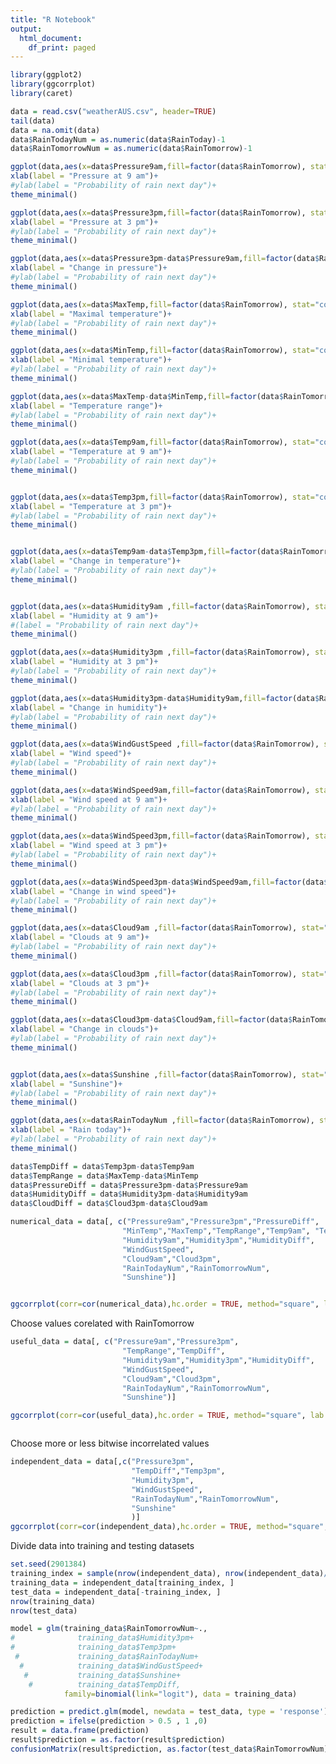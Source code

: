 ```yaml
---
title: "R Notebook"
output:
  html_document:
    df_print: paged
---
```


```r

library(ggplot2)
library(ggcorrplot)
library(caret)
```

```r
data = read.csv("weatherAUS.csv", header=TRUE)
tail(data)
data = na.omit(data)
data$RainTodayNum = as.numeric(data$RainToday)-1
data$RainTomorrowNum = as.numeric(data$RainTomorrow)-1

```

```r

ggplot(data,aes(x=data$Pressure9am,fill=factor(data$RainTomorrow), stat="count")) + geom_density(alpha=0.5)+
xlab(label = "Pressure at 9 am")+
#ylab(label = "Probability of rain next day")+
theme_minimal()

ggplot(data,aes(x=data$Pressure3pm,fill=factor(data$RainTomorrow), stat="count")) + geom_density(alpha=0.5)+
xlab(label = "Pressure at 3 pm")+
#ylab(label = "Probability of rain next day")+
theme_minimal()

ggplot(data,aes(x=data$Pressure3pm-data$Pressure9am,fill=factor(data$RainTomorrow), stat="count")) + geom_density(alpha=0.5)+
xlab(label = "Change in pressure")+
#ylab(label = "Probability of rain next day")+
theme_minimal()

ggplot(data,aes(x=data$MaxTemp,fill=factor(data$RainTomorrow), stat="count")) + geom_density(alpha=0.5)+
xlab(label = "Maximal temperature")+
#ylab(label = "Probability of rain next day")+
theme_minimal()

ggplot(data,aes(x=data$MinTemp,fill=factor(data$RainTomorrow), stat="count")) + geom_density(alpha=0.5)+
xlab(label = "Minimal temperature")+
#ylab(label = "Probability of rain next day")+
theme_minimal()

ggplot(data,aes(x=data$MaxTemp-data$MinTemp,fill=factor(data$RainTomorrow), stat="count")) + geom_density(alpha=0.5)+
xlab(label = "Temperature range")+
#ylab(label = "Probability of rain next day")+
theme_minimal()

ggplot(data,aes(x=data$Temp9am,fill=factor(data$RainTomorrow), stat="count")) + geom_density(alpha=0.5)+
xlab(label = "Temperature at 9 am")+
#ylab(label = "Probability of rain next day")+
theme_minimal()


ggplot(data,aes(x=data$Temp3pm,fill=factor(data$RainTomorrow), stat="count")) + geom_density(alpha=0.5)+
xlab(label = "Temperature at 3 pm")+
#ylab(label = "Probability of rain next day")+
theme_minimal()


ggplot(data,aes(x=data$Temp9am-data$Temp3pm,fill=factor(data$RainTomorrow), stat="count")) + geom_density(alpha=0.5)+
xlab(label = "Change in temperature")+
#ylab(label = "Probability of rain next day")+
theme_minimal()


ggplot(data,aes(x=data$Humidity9am ,fill=factor(data$RainTomorrow), stat="count")) + geom_density(alpha=0.5)+
xlab(label = "Humidity at 9 am")+
#(label = "Probability of rain next day")+
theme_minimal()

ggplot(data,aes(x=data$Humidity3pm ,fill=factor(data$RainTomorrow), stat="count")) + geom_density(alpha=0.5)+
xlab(label = "Humidity at 3 pm")+
#ylab(label = "Probability of rain next day")+
theme_minimal()

ggplot(data,aes(x=data$Humidity3pm-data$Humidity9am,fill=factor(data$RainTomorrow), stat="count")) + geom_density(alpha=0.5)+
xlab(label = "Change in humidity")+
#ylab(label = "Probability of rain next day")+
theme_minimal()

ggplot(data,aes(x=data$WindGustSpeed ,fill=factor(data$RainTomorrow), stat="density")) + geom_density(alpha=0.5)+
xlab(label = "Wind speed")+
#ylab(label = "Probability of rain next day")+
theme_minimal()

ggplot(data,aes(x=data$WindSpeed9am,fill=factor(data$RainTomorrow), stat="count")) + geom_density(alpha=0.5)+
xlab(label = "Wind speed at 9 am")+
#ylab(label = "Probability of rain next day")+
theme_minimal()

ggplot(data,aes(x=data$WindSpeed3pm,fill=factor(data$RainTomorrow), stat="count")) + geom_density(alpha=0.5)+
xlab(label = "Wind speed at 3 pm")+
#ylab(label = "Probability of rain next day")+
theme_minimal()

ggplot(data,aes(x=data$WindSpeed3pm-data$WindSpeed9am,fill=factor(data$RainTomorrow), stat="count")) + geom_density(alpha=0.5)+
xlab(label = "Change in wind speed")+
#ylab(label = "Probability of rain next day")+
theme_minimal()

ggplot(data,aes(x=data$Cloud9am ,fill=factor(data$RainTomorrow), stat="density")) + geom_density(alpha=0.5)+
xlab(label = "Clouds at 9 am")+
#ylab(label = "Probability of rain next day")+
theme_minimal()

ggplot(data,aes(x=data$Cloud3pm ,fill=factor(data$RainTomorrow), stat="density")) + geom_density(alpha=0.5)+
xlab(label = "Clouds at 3 pm")+
#ylab(label = "Probability of rain next day")+
theme_minimal()

ggplot(data,aes(x=data$Cloud3pm-data$Cloud9am,fill=factor(data$RainTomorrow), stat="count")) + geom_density(alpha=0.5)+
xlab(label = "Change in clouds")+
#ylab(label = "Probability of rain next day")+
theme_minimal()


ggplot(data,aes(x=data$Sunshine ,fill=factor(data$RainTomorrow), stat="density")) + geom_density(alpha=0.5)+
xlab(label = "Sunshine")+
#ylab(label = "Probability of rain next day")+
theme_minimal()

ggplot(data,aes(x=data$RainTodayNum ,fill=factor(data$RainTomorrow), stat="density")) + geom_density(alpha=0.5)+
xlab(label = "Rain today")+
#ylab(label = "Probability of rain next day")+
theme_minimal()

```

```r
data$TempDiff = data$Temp3pm-data$Temp9am
data$TempRange = data$MaxTemp-data$MinTemp
data$PressureDiff = data$Pressure3pm-data$Pressure9am
data$HumidityDiff = data$Humidity3pm-data$Humidity9am
data$CloudDiff = data$Cloud3pm-data$Cloud9am

numerical_data = data[, c("Pressure9am","Pressure3pm","PressureDiff",
                         "MinTemp","MaxTemp","TempRange","Temp9am", "Temp3pm", "TempDiff",
                         "Humidity9am","Humidity3pm","HumidityDiff",
                         "WindGustSpeed",
                         "Cloud9am","Cloud3pm",
                         "RainTodayNum","RainTomorrowNum",
                         "Sunshine")]


ggcorrplot(corr=cor(numerical_data),hc.order = TRUE, method="square", lab = TRUE, lab_size = 2)

```
Choose values corelated with RainTomorrow
```r

useful_data = data[, c("Pressure9am","Pressure3pm",
                         "TempRange","TempDiff",
                         "Humidity9am","Humidity3pm","HumidityDiff",
                         "WindGustSpeed",
                         "Cloud9am","Cloud3pm",
                         "RainTodayNum","RainTomorrowNum",
                         "Sunshine")]

ggcorrplot(corr=cor(useful_data),hc.order = TRUE, method="square", lab = TRUE, lab_size = 2)



```
Choose more or less bitwise incorrelated values
```r
independent_data = data[,c("Pressure3pm",
                           "TempDiff","Temp3pm",
                           "Humidity3pm",
                           "WindGustSpeed",
                           "RainTodayNum","RainTomorrowNum",
                           "Sunshine"
                           )]
ggcorrplot(corr=cor(independent_data),hc.order = TRUE, method="square", lab = TRUE, lab_size = 3)

```

Divide data into training and testing datasets
```r
set.seed(2901384)
training_index = sample(nrow(independent_data), nrow(independent_data)/2, replace=FALSE)
training_data = independent_data[training_index, ]
test_data = independent_data[-training_index, ]
nrow(training_data)
nrow(test_data)
```


```r
model = glm(training_data$RainTomorrowNum~.,
#              training_data$Humidity3pm+
#              training_data$Temp3pm+
 #             training_data$RainTodayNum+
  #            training_data$WindGustSpeed+
   #           training_data$Sunshine+
    #          training_data$TempDiff,
            family=binomial(link="logit"), data = training_data)

```

```r
prediction = predict.glm(model, newdata = test_data, type = 'response')
prediction = ifelse(prediction > 0.5 , 1 ,0)
result = data.frame(prediction)
result$prediction = as.factor(result$prediction)
confusionMatrix(result$prediction, as.factor(test_data$RainTomorrowNum))

```

